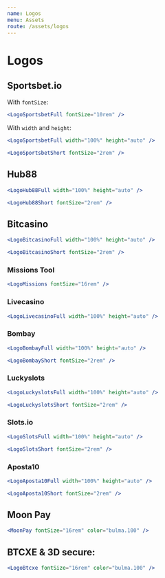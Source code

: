 ```yaml
---
name: Logos
menu: Assets
route: /assets/logos
---
```


# Logos

## Sportsbet.io

With `fontSize`:

```jsx react-live
<LogoSportsbetFull fontSize="10rem" />
```

With `width` and `height`:

```jsx react-live
<LogoSportsbetFull width="100%" height="auto" />
```

```jsx react-live
<LogoSportsbetShort fontSize="2rem" />
```

## Hub88

```jsx react-live
<LogoHub88Full width="100%" height="auto" />
```

```jsx react-live
<LogoHub88Short fontSize="2rem" />
```

## Bitcasino

```jsx react-live
<LogoBitcasinoFull width="100%" height="auto" />
```

```jsx react-live
<LogoBitcasinoShort fontSize="2rem" />
```

### Missions Tool

```jsx react-live
<LogoMissions fontSize="16rem" />
```

### Livecasino

```jsx react-live
<LogoLivecasinoFull width="100%" height="auto" />
```

### Bombay

```jsx react-live
<LogoBombayFull width="100%" height="auto" />
```

```jsx react-live
<LogoBombayShort fontSize="2rem" />
```

### Luckyslots

```jsx react-live
<LogoLuckyslotsFull width="100%" height="auto" />
```

```jsx react-live
<LogoLuckyslotsShort fontSize="2rem" />
```

### Slots.io

```jsx react-live
<LogoSlotsFull width="100%" height="auto" />
```

```jsx react-live
<LogoSlotsShort fontSize="2rem" />
```

### Aposta10

```jsx react-live
<LogoAposta10Full width="100%" height="auto" />
```

```jsx react-live
<LogoAposta10Short fontSize="2rem" />
```

## Moon Pay

```jsx react-live
<MoonPay fontSize="16rem" color="bulma.100" />
```

## BTCXE & 3D secure:

```jsx react-live
<LogoBtcxe fontSize="16rem" color="bulma.100" />
```
